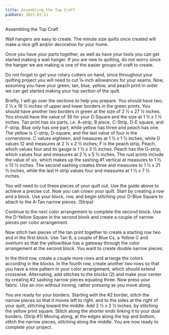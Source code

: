 ```yaml
---
title: Assembling the Top Craft
pubDate: 2023-01-11
---
```


Assembling the Top Craft 

Wall hangers are easy to create. The minute size quilts once created will make a nice gift and/or decoration for your home. 

Once you have your parts together, as well as have your tools you can get started making a wall hanger. If you are new to quilting, do not worry since the hanger we are making is one of the easier groups of craft to create. 

Do not forget to get your rotary cutters on hand, since throughout your quilting project you will need to cut ¼-inch allowances for your seams. Now, assuming you have your green, tan, blue, yellow, and peach print in order we can get started making your top section of the quilt. 

Briefly, I will go over the sections to help you prepare. You should have two, 2 ½ x 19 ½ inches of upper and lower borders in the green prints. You should have another two borders in green at the size of 2 ½ x 27 ½ inches. You should have the value of 36 for your D Square and the size at 1 ½ x 1 ½ inches. Tan print has six parts, i.e. A-strip, B piece, C-Strip, D-E square, and F-strip. Blue only has one part, while yellow has three and peach has one. The yellow is C-strip, D-square, and the last value of four is the cornerstone. C values eighteen, and measures at 1 ½ x 1 ½ inches, while D values 12 and measures at 2 ½ x 2 ½ inches; F is the peach strip, Peach, which values four and its gauge is 1 ½ x 3 ½ inches. Peach has the G-strip, which values four and measures at 2 ½ x 5 ½ inches. The rust prints include the value of six, which makes up the sashing #1 vertical at measures to 1 ½ x 13 ½ inches. The second sashing creates three and measures to 1 ½ x 21 ½ inches, while the last H strip values four and measures at 1 ½ x 7 ½ inches. 

You will need to cut these pieces of your quilt out. Use the guide above to achieve a precise cut. Now you can crown your quilt. Start by creating a row and a block. Use your block, row, and begin stitching your D-Blue Square to attach to the A-Tan narrow pieces. (Strips) 

Continue to the next color arrangement to complete the second block. Use the D-Yellow Square in the second block and create a couple of narrow pieces per color arrangement. 

Now stitch two pieces of the tan print together to create a starting row two and in the first block. Use Tan B, a couple of Blue Cs, a Yellow C and overturn so that the yellow/blue has a gateway through the color arrangement at the second block. You want to create double narrow pieces. 

In the third row, create a couple more rows and arrange the colors according in the blocks. In the fourth row, create another two rows so that you have a nine pattern in your color arrangement, which should extend crosswise. Alternating, add stitches to the blocks (2) and make your center by creating #2 sashing narrow pieces equaling three. Now press your fabric. Use an iron without ironing, rather pressing as you move along. 

You are ready for your borders. Starting with the #2 border, stitch the narrow pieces so that it moves left to right, and to the sides at the right of your quilt, stitching toward the middle. Add 2 ½ x 2 ½ inches, by stitching the yellow print square. Stitch along the shorter ends linking it to your dual borders. (Strip #1) Moving along, at the edges along the top and bottom, stitch the narrow pieces, stitching along the middle. You are now ready to complete your project.